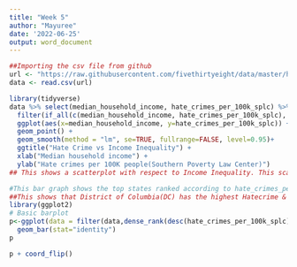---
title: "Week 5"
author: "Mayuree"
date: '2022-06-25'
output: word_document
---


```{r , echo=TRUE}
##Importing the csv file from github
url <- "https://raw.githubusercontent.com/fivethirtyeight/data/master/hate-crimes/hate_crimes.csv"
data <- read.csv(url)
```


```{r , echo=TRUE}
library(tidyverse)
data %>% select(median_household_income, hate_crimes_per_100k_splc) %>% 
  filter(if_all(c(median_household_income, hate_crimes_per_100k_splc), ~!is.na(.x))) %>% 
  ggplot(aes(x=median_household_income, y=hate_crimes_per_100k_splc)) + 
  geom_point() +
  geom_smooth(method = "lm", se=TRUE, fullrange=FALSE, level=0.95)+
  ggtitle("Hate Crime vs Income Inequality") +
  xlab("Median household income") + 
  ylab("Hate crimes per 100K people(Southern Poverty Law Center)")
## This shows a scatterplot with respect to Income Inequality. This scatter plot shows that as the Income Inequality increases , the hate crimes also increases.

```


```{r , echo=TRUE}
#This bar graph shows the top states ranked according to hate_crimes_per_100k_splc.
##This shows that District of Columbia(DC) has the highest Hatecrime & colorado has the lowesr rate of hate crime.
library(ggplot2)
# Basic barplot
p<-ggplot(data = filter(data,dense_rank(desc(hate_crimes_per_100k_splc))<=10), aes(x= reorder(state,(hate_crimes_per_100k_splc)), y= hate_crimes_per_100k_splc)) +
  geom_bar(stat="identity") 
p

p + coord_flip()

```

